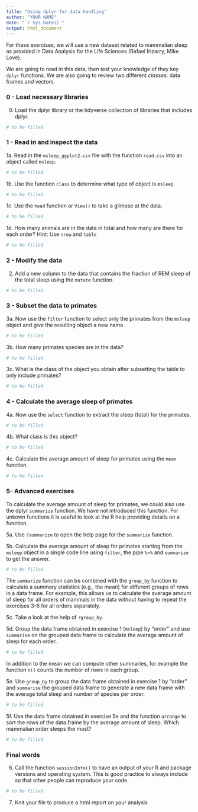 ```yaml
---
title: "Using dplyr for data handling"
author: "YOUR NAME"
date: "`r Sys.Date()`"
output: html_document
---
```


For these exercises, we will use a new dataset related to mammalian sleep as provided in Data Analysis for the Life Sciences (Rafael Irizarry, Mike Love).
 
 We are going to read in this data, then test your knowledge of they key `dplyr` functions. We are also going to review two different *classes*: data frames and vectors.
 
###  0 - Load necessary libraries
 0. Load the dplyr library or the tidyverse collection of libraries that includes dplyr.
```r
# to be filled
```

###  1 - Read in and inspect the data 
1a. Read in the `msleep_ggplot2.csv` file with the function `read.csv` into an object called `msleep`.
```r
# to be filled
```

1b. Use the function `class` to determine what type of object is `msleep`.
```r
# to be filled
```

1c. Use the `head` function or `View()` to take a glimpse at the data.
```r
# to be filled
```

1d. How many animals are in the data in total and how many are there for each order? Hint: Use `nrow` and `table`
```r
# to be filled
```

###  2 - Modify the data
2. Add a new column to the data that contains the fraction of REM sleep of the total sleep using the `mutate` function.
```r
# to be filled
```

###  3 - Subset the data to primates
3a. Now use the `filter` function to select only the primates from the `msleep` object and give the resulting object a new name.
```r
# to be filled
```

3b. How many primates species are in the data?
```r
# to be filled
```

3c. What is the class of the object you obtain after subsetting the table to only include primates?
```r
# to be filled
```

###  4 - Calculate the average sleep of primates
4a.  Now use the `select` function to extract the sleep (total) for the primates. 
```r
# to be filled
```

4b. What class is this object? 
```r
# to be filled
```

4c. Calculate the average amount of sleep for primates using the `mean` function.
```r
# to be filled
```

###  5- Advanced exercises
To calculate the average amount of sleep for primates, we could also use the dplyr `summarize` function. We have not introduced this function. For unkown functions it is useful to look at the R help providing details on a function.

5a. Use `?summarize` to open the help page for the `summarize` function. 

5b. Calculate the average amount of sleep for primates starting from the `msleep` object in a single code line using `filter`, the pipe `%>%` and `summarize` to get the answer.
```r
# to be filled
```

The `summarize` function can be combined with the `group_by` function to calculate a summary statistics (e.g., the mean) for different groups of rows in a data frame. For example, this allows us to calculate the average amount of sleep for all orders of mammals in the data without having to repeat the exercises 3-6 for all orders separately. 

5c. Take a look at the help of `?group_by`.

5d. Group the data frame obtained in exercise 1 (`msleep`) by "order" and use `summarise` on the grouped data frame to calculate the average amount of sleep for each order.
```r
# to be filled
```

In addition to the mean we can compute other summaries, for example the function `n()` counts the number of rows in each group. 

5e. Use `group_by` to group the data frame obtained in exercise 1 by "order" and `summarise` the grouped data frame to generate a new data frame with the average total sleep and number of species per order.
```r
# to be filled
```

5f. Use the data frame obtained in exercise 5e and the function `arrange` to sort the rows of the data.frame by the average amount of sleep. Which mammalian order sleeps the most?
```r
# to be filled
```

### Final words
6. Call the function `sessionInfo()` to have an output of your R and package versions and operating system. This is good practice to always include so that other people can reproduce your code.
```r
# to be filled
```

7. Knit your file to produce a html report on your analysis
